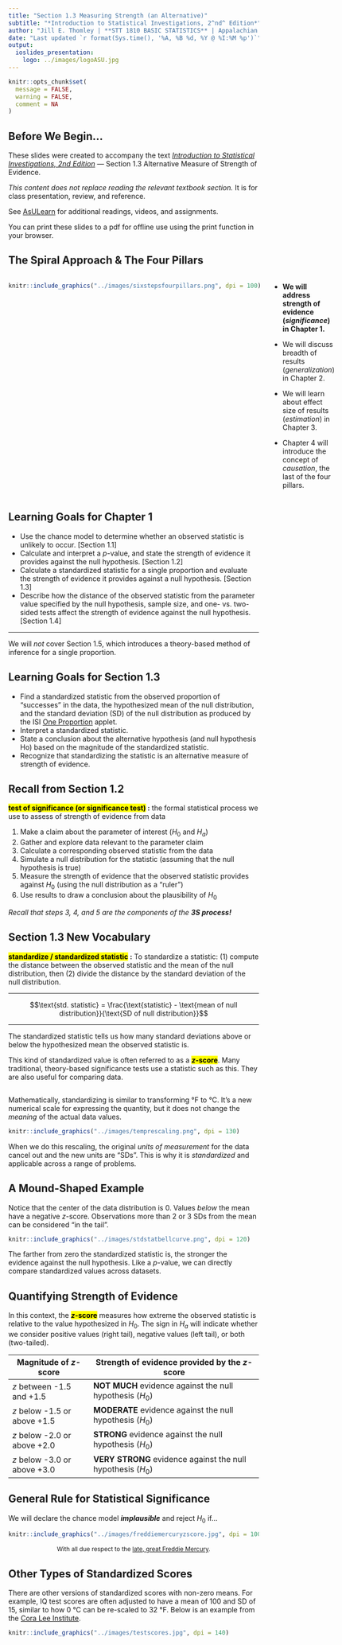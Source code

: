 ```yaml
---
title: "Section 1.3 Measuring Strength (an Alternative)"
subtitle: "*Introduction to Statistical Investigations, 2^nd^ Edition*"
author: "Jill E. Thomley | **STT 1810 BASIC STATISTICS** | Appalachian State University"
date: "Last updated `r format(Sys.time(), '%A, %B %d, %Y @ %I:%M %p')`"
output: 
  ioslides_presentation:
    logo: ../images/logoASU.jpg
---
```


```r
knitr::opts_chunk$set(
  message = FALSE,
  warning = FALSE,
  comment = NA
)
```


## Before We Begin…

These slides were created to accompany the text [*Introduction to Statistical Investigations, 2nd Edition*](http://www.isi-stats.com/isi/index2nd.html) --- Section 1.3 Alternative Measure of Strength of Evidence. 

*This content does not replace reading the relevant textbook section.* It is for class presentation, review, and reference.

See [AsULearn](https://asulearn.appstate.edu/) for additional readings, videos, and assignments.

You can print these slides to a pdf for offline use using the print function in your browser.


## The Spiral Approach & The Four Pillars

:::::: {style="display: flex;"}

::: {}

```r
knitr::include_graphics("../images/sixstepsfourpillars.png", dpi = 100)
```

:::

::: {}

&nbsp;&nbsp;&nbsp;&nbsp;&nbsp;

:::

::: {}

* **We will address strength of evidence (*significance*) in Chapter 1.**

* We will discuss breadth of results (*generalization*) in Chapter 2.

* We will learn about effect size of results (*estimation*) in Chapter 3.

* Chapter 4 will introduce the concept of *causation*, the last of the four pillars. 

:::

::::


## Learning Goals for Chapter 1

* Use the chance model to determine whether an observed statistic is unlikely to occur. [Section 1.1]
* Calculate and interpret a *p*-value, and state the strength of evidence it provides against the null hypothesis. [Section 1.2]
* Calculate a standardized statistic for a single proportion and evaluate the strength of evidence it provides against a null hypothesis. [Section 1.3]
* Describe how the distance of the observed statistic from the parameter value specified by the null hypothesis, sample size, and one- vs. two-sided tests affect the strength of evidence against the null hypothesis. [Section 1.4]

<hr>

We will *not* cover Section 1.5, which introduces a theory-based method of inference for a single proportion.


## Learning Goals for Section 1.3

* Find a standardized statistic from the observed proportion of “successes” in the data, the hypothesized mean of the null distribution, and the standard deviation (SD) of the null distribution as produced by the ISI [One Proportion](http://www.isi-stats.com/isi2nd/ISIapplets2021.html) applet.
* Interpret a standardized statistic.
* State a conclusion about the alternative hypothesis (and null hypothesis Ho) based on the magnitude of the standardized statistic.
* Recognize that standardizing the statistic is an alternative measure of strength of evidence.


## Recall from Section 1.2

**<mark>test of significance (or significance test)</mark> :** the formal statistical process we use to assess of strength of evidence from data

(1) Make a claim about the parameter of interest ($H_0$ and $H_a$)
(2) Gather and explore data relevant to the parameter claim
(3) Calculate a corresponding observed statistic from the data
(4) Simulate a null distribution for the statistic (assuming that the null hypothesis is true)
(5) Measure the strength of evidence that the observed statistic provides against $H_0$ (using the null distribution as a "ruler")
(6) Use results to draw a conclusion about the plausibility of $H_0$

*Recall that steps 3, 4, and 5 are the components of the **3S process!***


## Section 1.3 New Vocabulary

**<mark>standardize / standardized statistic</mark> :** To standardize a statistic: (1) compute the distance between the observed statistic and the mean of the null distribution, then (2) divide the distance by the standard deviation of the null distribution.

<hr>

$$\text{std. statistic} = \frac{\text{statistic} - \text{mean of null distribution}}{\text{SD of null distribution}}$$
<hr>

The standardized statistic tells us how many standard deviations above or below the hypothesized mean the observed statistic is.

This kind of standardized value is often referred to as a **<mark>*z*-score</mark>**. Many traditional, theory-based significance tests use a statistic such as this. They are also useful for comparing data.


## 

Mathematically, standardizing is similar to transforming °F to °C. It's a new numerical scale for expressing the quantity, but it does not change the *meaning* of the actual data values. 

```r
knitr::include_graphics("../images/temprescaling.png", dpi = 130)
```

When we do this rescaling, the original *units of measurement* for the data cancel out and the new units are "SDs". This is why it is *standardized* and applicable across a range of problems. 


## A Mound-Shaped Example

Notice that the center of the data distribution is 0. Values *below* the mean have a negative *z*-score. Observations more than 2 or 3 SDs from the mean can be considered "in the tail".

```r
knitr::include_graphics("../images/stdstatbellcurve.png", dpi = 120)
```

The farther from zero the standardized statistic is, the stronger the evidence against the null hypothesis. Like a *p*-value, we can directly compare standardized values across datasets. 


## Quantifying Strength of Evidence

In this context, the **<mark>*z*-score</mark>** measures how extreme the observed statistic is relative to the value hypothesized in $H_0$. The sign in $H_a$ will indicate whether we consider positive values (right tail), negative values (left tail), or both (two-tailed).

| Magnitude of *z*-score       | Strength of evidence provided by the *z*-score               |
|------------------------------|--------------------------------------------------------------|
| *z* between -1.5 and +1.5    | **NOT MUCH** evidence against the null hypothesis ($H_0$)    |
| *z* below -1.5 or above +1.5 | **MODERATE** evidence against the null hypothesis ($H_0$)    |
| *z* below -2.0 or above +2.0 | **STRONG** evidence against the null hypothesis ($H_0$)      |
| *z* below -3.0 or above +3.0 | **VERY STRONG** evidence against the null hypothesis ($H_0$) |


## General Rule for Statistical Significance

<p>We will declare the chance model ***implausible*** and reject $H_0$ if...</p>

```r
knitr::include_graphics("../images/freddiemercuryzscore.jpg", dpi = 100)
```

<p style="text-align:center; font-size: 12px;">With all due respect to the [late, great Freddie Mercury](https://youtu.be/FP808MiJUcM).</p>


## Other Types of Standardized Scores

There are other versions of standardized scores with non-zero means. For example, IQ test scores are often adjusted to have a mean of 100 and SD of 15, similar to how 0 °C can be re-scaled to 32 °F. Below is an example from the [Cora Lee Institute](https://coraleeinstitute.org/understanding-standardized-test-scores/).

```r
knitr::include_graphics("../images/testscores.jpg", dpi = 140)
```

